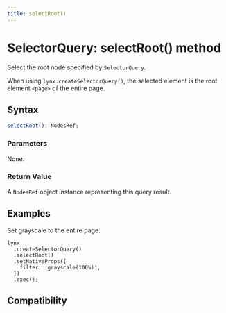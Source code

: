 ```yaml
---
title: selectRoot()
---
```


# SelectorQuery: selectRoot() method

Select the root node specified by `SelectorQuery`.

When using `lynx.createSelectorQuery()`, the selected element is the root element `<page>` of the entire page.

## Syntax

```ts
selectRoot(): NodesRef;
```

### Parameters

None.

### Return Value

A `NodesRef` object instance representing this query result.

## Examples

Set grayscale to the entire page:

```tsx
lynx
  .createSelectorQuery()
  .selectRoot()
  .setNativeProps({
    filter: 'grayscale(100%)',
  })
  .exec();
```

## Compatibility


<LegacyCompatTable metadata="lynx-api/selector-query/selectRoot" />
